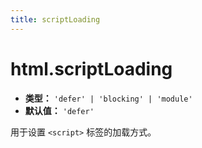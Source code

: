 ```yaml
---
title: scriptLoading
---
```


# html.scriptLoading

- **类型：** `'defer' | 'blocking' | 'module'`
- **默认值：** `'defer'`

用于设置 `<script>` 标签的加载方式。


<RsbuildConfig configName="html.scriptLoading" />
